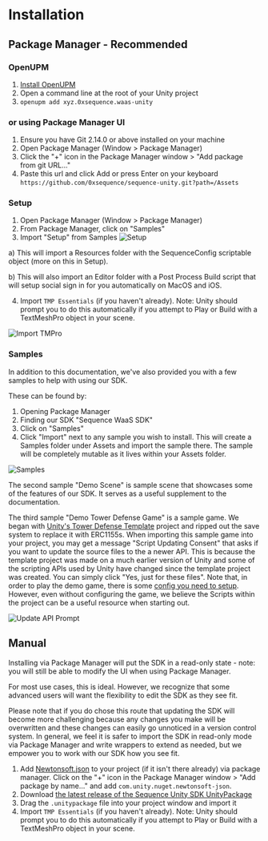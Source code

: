 # Installation 

## Package Manager - Recommended

### OpenUPM

1. [Install OpenUPM](https://openupm.com/#get-started-with-cli-optional)
2. Open a command line at the root of your Unity project
3. `openupm add xyz.0xsequence.waas-unity`

### or using Package Manager UI 

1. Ensure you have Git 2.14.0 or above installed on your machine
2. Open Package Manager (Window > Package Manager)
3. Click the "+" icon in the Package Manager window > "Add package from git URL..."
4. Paste this url and click Add or press Enter on your keyboard `https://github.com/0xsequence/sequence-unity.git?path=/Assets`

### Setup
1. Open Package Manager (Window > Package Manager)
2. From Package Manager, click on "Samples"
3. Import "Setup" from Samples
![Setup](/img/unity/unity-import-setup.png)

a) This will import a Resources folder with the SequenceConfig scriptable object (more on this in Setup).

b) This will also import an Editor folder with a Post Process Build script that will setup social sign in for you automatically on MacOS and iOS.

4. Import `TMP Essentials` (if you haven't already). Note: Unity should prompt you to do this automatically if you attempt to Play or Build with a TextMeshPro object in your scene.

![Import TMPro](/img/unity/unity-import-tmpro.png)

### Samples 

In addition to this documentation, we've also provided you with a few samples to help with using our SDK.

These can be found by:
1. Opening Package Manager
2. Finding our SDK "Sequence WaaS SDK"
3. Click on "Samples"
4. Click "Import" next to any sample you wish to install. This will create a Samples folder under Assets and import the sample there. The sample will be completely mutable as it lives within your Assets folder.

![Samples](/img/unity/unity-package-manager-samples.png)

The second sample "Demo Scene" is sample scene that showcases some of the features of our SDK. It serves as a useful supplement to the documentation.

The third sample "Demo Tower Defense Game" is a sample game. We began with [Unity's Tower Defense Template](https://assetstore.unity.com/packages/essentials/tutorial-projects/tower-defense-template-107692) project and ripped out the save system to replace it with ERC1155s. When importing this sample game into your project, you may get a message "Script Updating Consent" that asks if you want to update the source files to the a newer API. This is because the template project was made on a much earlier version of Unity and some of the scripting APIs used by Unity have changed since the template project was created. You can simply click "Yes, just for these files". Note that, in order to play the demo game, there is some [config you need to setup](https://github.com/0xsequence/sequence-unity-demo/tree/tower-defence/package-manager?tab=readme-ov-file#how-it-was-made). However, even without configuring the game, we believe the Scripts within the project can be a useful resource when starting out.

![Update API Prompt](/img/unity/unity-update-api-prompt.png)

## Manual

Installing via Package Manager will put the SDK in a read-only state - note: you will still be able to modify the UI when using Package Manager. 

For most use cases, this is ideal. However, we recognize that some advanced users will want the flexibility to edit the SDK as they see fit.

Please note that if you do chose this route that updating the SDK will become more challenging because any changes you make will be overwritten and these changes can easily go unnoticed in a version control system. In general, we feel it is safer to import the SDK in read-only mode via Package Manager and write wrappers to extend as needed, but we empower you to work with our SDK how you see fit.

1. Add [Newtonsoft.json](https://docs.unity3d.com/Packages/com.unity.nuget.newtonsoft-json@3.0/manual/index.html) to your project (if it isn't there already) via package manager. Click on the "+" icon in the Package Manager window > "Add package by name..." and add `com.unity.nuget.newtonsoft-json`.
2. Download [the latest release of the Sequence Unity SDK UnityPackage](https://github.com/0xsequence/sequence-unity/releases)
3. Drag the `.unitypackage` file into your project window and import it
4. Import `TMP Essentials` (if you haven't already). Note: Unity should prompt you to do this automatically if you attempt to Play or Build with a TextMeshPro object in your scene.
